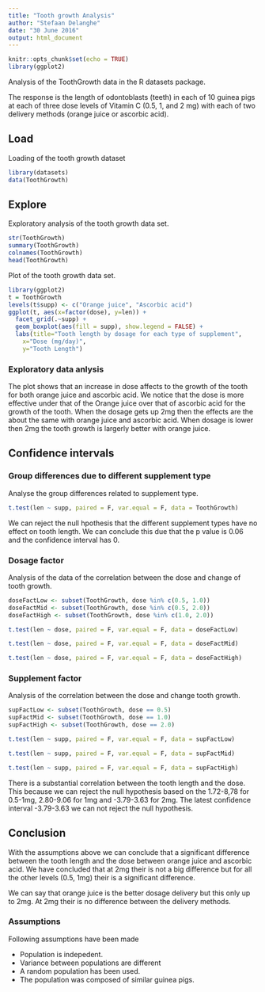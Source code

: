 ```yaml
---
title: "Tooth growth Analysis"
author: "Stefaan Delanghe"
date: "30 June 2016"
output: html_document
---
```


```r
knitr::opts_chunk$set(echo = TRUE)
library(ggplot2)
```

Analysis of the ToothGrowth data in the R datasets package.

The response is the length of odontoblasts (teeth) in each of 10 guinea pigs at each of three dose levels of Vitamin C (0.5, 1, and 2 mg) with each of two delivery methods (orange juice or ascorbic acid).

## Load 
Loading of the tooth growth dataset

```r
library(datasets)
data(ToothGrowth)
```

## Explore
Exploratory analysis of the tooth growth data set.

```r
str(ToothGrowth)
summary(ToothGrowth)
colnames(ToothGrowth)
head(ToothGrowth)
```

Plot of the tooth growth data set.
```r
library(ggplot2)
t = ToothGrowth
levels(t$supp) <- c("Orange juice", "Ascorbic acid")
ggplot(t, aes(x=factor(dose), y=len)) + 
  facet_grid(.~supp) +
  geom_boxplot(aes(fill = supp), show.legend = FALSE) +
  labs(title="Tooth length by dosage for each type of supplement", 
    x="Dose (mg/day)",
    y="Tooth Length")
```

### Exploratory data anlysis
The plot shows that an increase in dose affects to the growth of the tooth for both orange juice and ascorbic acid. We notice that the dose is more effective under that of the Orange juice over that of ascorbic acid for the growth of the tooth.
When the dosage gets up 2mg then the effects are the about the same with orange juice and ascorbic acid. 
When dosage is lower then 2mg the tooth growth is largerly better with orange juice.

## Confidence intervals

### Group differences due to different supplement type
Analyse the group differences related to supplement type.

```r
t.test(len ~ supp, paired = F, var.equal = F, data = ToothGrowth)
```

We can reject the null hpothesis that the different supplement types have no effect on tooth length. We can conclude this due that the p value is 0.06 and the confidence interval has 0.

### Dosage factor
Analysis of the data of the correlation between the dose and change of tooth growth.

```r
doseFactLow <- subset(ToothGrowth, dose %in% c(0.5, 1.0))
doseFactMid <- subset(ToothGrowth, dose %in% c(0.5, 2.0))
doseFactHigh <- subset(ToothGrowth, dose %in% c(1.0, 2.0))

t.test(len ~ dose, paired = F, var.equal = F, data = doseFactLow)

t.test(len ~ dose, paired = F, var.equal = F, data = doseFactMid)

t.test(len ~ dose, paired = F, var.equal = F, data = doseFactHigh)

```

### Supplement factor
Analysis of the correlation between the dose and change tooth growth.
```r
supFactLow <- subset(ToothGrowth, dose == 0.5)
supFactMid <- subset(ToothGrowth, dose == 1.0)
supFactHigh <- subset(ToothGrowth, dose == 2.0)

t.test(len ~ supp, paired = F, var.equal = F, data = supFactLow)

t.test(len ~ supp, paired = F, var.equal = F, data = supFactMid)

t.test(len ~ supp, paired = F, var.equal = F, data = supFactHigh)

```

There is a substantial correlation between the tooth length and the dose. This because we can reject the null hypothesis based on the 1.72-8,78 for 0.5-1mg, 2.80-9.06 for 1mg and -3.79-3.63 for 2mg.
The latest confidence interval -3.79-3.63 we can not reject the null hypothesis.

## Conclusion

With the assumptions above we can conclude that a significant difference between the tooth length and the dose between orange juice and ascorbic acid. We have concluded that at 2mg their is not a big difference but for all the other levels (0.5, 1mg) their is a significant difference.

We can say that orange juice is the better dosage delivery but this only up to 2mg. At 2mg their is no difference between the delivery methods. 

### Assumptions
Following assumptions have been made

* Population is indepedent.
* Variance between populations are different
* A random population has been used.
* The population was composed of similar guinea pigs.

